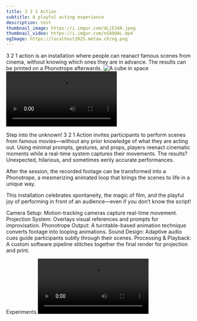 ```yaml
---
title: 3 2 1 Action
subtitle: A playful acting experience
description: test
thumbnail_image: https://i.imgur.com/dLjE34A.jpeg
thumbnail_video: https://i.imgur.com/nSA9QAL.mp4
ogImage: https://localhost2025.metaa.ch/og.png
---
```



<Vimeo vimeoID="1019560381" />
<Container>
  <BigText>
    3 2 1 action is an installation where people can reanact famous scenes from
    cinema, without knowing which ones they are in advance. The results can be
    printed on a Phonotrope afterwards.
  </BigText>
</Container>

<Grid cols="2">
  <Image src="https://i.imgur.com/dLjE34A.jpeg" alt="A cube in space" />
  <Video src="https://i.imgur.com/nSA9QAL.mp4" />
</Grid>

<Section title="Description">

Step into the unknown! 3 2 1 Action invites participants to perform scenes from famous movies—without any prior knowledge of what they are acting out. Using minimal prompts, gestures, and props, players reenact cinematic moments while a real-time system captures their movements. The results? Unexpected, hilarious, and sometimes eerily accurate performances.

After the session, the recorded footage can be transformed into a Phonotrope, a mesmerizing animated loop that brings the scenes to life in a unique way.

This installation celebrates spontaneity, the magic of film, and the playful joy of performing in front of an audience—even if you don’t know the script!

</Section>

<Section title="Technical Materials">

Camera Setup: Motion-tracking cameras capture real-time movement.
Projection System: Overlays visual references and prompts for improvisation.
Phonotrope Output: A turntable-based animation technique converts footage into looping animations.
Sound Design: Adaptive audio cues guide participants subtly through their scenes.
Processing & Playback: A custom software pipeline stitches together the final render for projection and print.

</Section>

<Container>
<Heading classes="tib-rp mb-4">Experiments</Heading>

<Grid cols={4}>
  <Video src="https://i.imgur.com/nSA9QAL.mp4" />
  <Video src="https://i.imgur.com/nSA9QAL.mp4" />
  <Video src="https://i.imgur.com/nSA9QAL.mp4" />
  <Video src="https://i.imgur.com/nSA9QAL.mp4" />
  <Video src="https://i.imgur.com/nSA9QAL.mp4" />
  <Video src="https://i.imgur.com/nSA9QAL.mp4" />
  <Video src="https://i.imgur.com/nSA9QAL.mp4" />
  <Video src="https://i.imgur.com/nSA9QAL.mp4" />
  <Video src="https://i.imgur.com/nSA9QAL.mp4" />
  <Video src="https://i.imgur.com/nSA9QAL.mp4" />
</Grid>

</Container>
